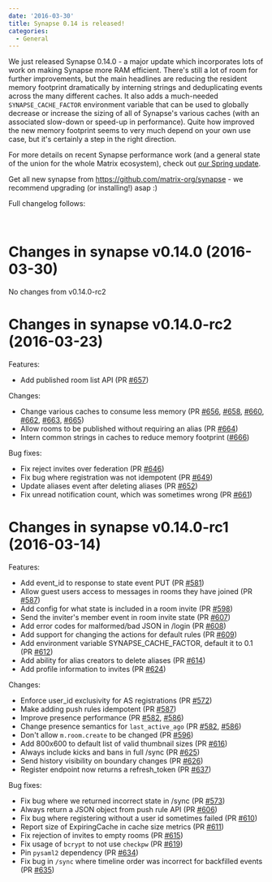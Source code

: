 ```yaml
---
date: '2016-03-30'
title: Synapse 0.14 is released!
categories:
  - General
---
```


We just released Synapse 0.14.0 - a major update which incorporates lots of work on making Synapse more RAM efficient. There's still a lot of room for further improvements, but the main headlines are reducing the resident memory footprint dramatically by interning strings and deduplicating events across the many different caches. It also adds a much-needed <code>SYNAPSE_CACHE_FACTOR</code> environment variable that can be used to globally decrease or increase the sizing of all of Synapse's various caches (with an associated slow-down or speed-up in performance). Quite how improved the new memory footprint seems to very much depend on your own use case, but it's certainly a step in the right direction.

For more details on recent Synapse performance work (and a general state of the union for the whole Matrix ecosystem), check out <a href="https://matrix.org/blog/2016/03/26/the-matrix-spring-special/">our Spring update</a>.

Get all new synapse from <a href="https://github.com/matrix-org/synapse">https://github.com/matrix-org/synapse</a> - we recommend upgrading (or installing!) asap :)

Full changelog follows:

&nbsp;
<div class="markdown-body">
<h1>Changes in synapse v0.14.0 (2016-03-30)</h1>
No changes from v0.14.0-rc2
<h1>Changes in synapse v0.14.0-rc2 (2016-03-23)</h1>
Features:
<ul>
	<li>Add published room list API (PR <a class="issue-link js-issue-link" href="https://github.com/matrix-org/synapse/pull/657" data-url="https://github.com/matrix-org/synapse/issues/657" data-id="142376806" data-error-text="Failed to load issue title" data-permission-text="Issue title is private">#657</a>)</li>
</ul>
Changes:
<ul>
	<li>Change various caches to consume less memory (PR <a class="issue-link js-issue-link" href="https://github.com/matrix-org/synapse/pull/656" data-url="https://github.com/matrix-org/synapse/issues/656" data-id="141883503" data-error-text="Failed to load issue title" data-permission-text="Issue title is private">#656</a>, <a class="issue-link js-issue-link" href="https://github.com/matrix-org/synapse/pull/658" data-url="https://github.com/matrix-org/synapse/issues/658" data-id="142428334" data-error-text="Failed to load issue title" data-permission-text="Issue title is private">#658</a>, <a class="issue-link js-issue-link" href="https://github.com/matrix-org/synapse/pull/660" data-url="https://github.com/matrix-org/synapse/issues/660" data-id="142630190" data-error-text="Failed to load issue title" data-permission-text="Issue title is private">#660</a>, <a class="issue-link js-issue-link" href="https://github.com/matrix-org/synapse/pull/662" data-url="https://github.com/matrix-org/synapse/issues/662" data-id="142908266" data-error-text="Failed to load issue title" data-permission-text="Issue title is private">#662</a>, <a class="issue-link js-issue-link" href="https://github.com/matrix-org/synapse/pull/663" data-url="https://github.com/matrix-org/synapse/issues/663" data-id="142922725" data-error-text="Failed to load issue title" data-permission-text="Issue title is private">#663</a>, <a class="issue-link js-issue-link" href="https://github.com/matrix-org/synapse/pull/665" data-url="https://github.com/matrix-org/synapse/issues/665" data-id="142938097" data-error-text="Failed to load issue title" data-permission-text="Issue title is private">#665</a>)</li>
	<li>Allow rooms to be published without requiring an alias (PR <a class="issue-link js-issue-link" href="https://github.com/matrix-org/synapse/pull/664" data-url="https://github.com/matrix-org/synapse/issues/664" data-id="142929970" data-error-text="Failed to load issue title" data-permission-text="Issue title is private">#664</a>)</li>
	<li>Intern common strings in caches to reduce memory footprint (<a class="issue-link js-issue-link" href="https://github.com/matrix-org/synapse/pull/666" data-url="https://github.com/matrix-org/synapse/issues/666" data-id="143009852" data-error-text="Failed to load issue title" data-permission-text="Issue title is private">#666</a>)</li>
</ul>
Bug fixes:
<ul>
	<li>Fix reject invites over federation (PR <a class="issue-link js-issue-link" title="Persist rejection of invites over federation" href="https://github.com/matrix-org/synapse/pull/646" data-id="140973458" data-error-text="Failed to load issue title" data-permission-text="Issue title is private">#646</a>)</li>
	<li>Fix bug where registration was not idempotent (PR <a class="issue-link js-issue-link" href="https://github.com/matrix-org/synapse/pull/649" data-url="https://github.com/matrix-org/synapse/issues/649" data-id="141252178" data-error-text="Failed to load issue title" data-permission-text="Issue title is private">#649</a>)</li>
	<li>Update aliases event after deleting aliases (PR <a class="issue-link js-issue-link" title="Update aliases event after deletion" href="https://github.com/matrix-org/synapse/pull/652" data-id="141592232" data-error-text="Failed to load issue title" data-permission-text="Issue title is private">#652</a>)</li>
	<li>Fix unread notification count, which was sometimes wrong (PR <a class="issue-link js-issue-link" href="https://github.com/matrix-org/synapse/pull/661" data-url="https://github.com/matrix-org/synapse/issues/661" data-id="142657556" data-error-text="Failed to load issue title" data-permission-text="Issue title is private">#661</a>)</li>
</ul>
<h1>Changes in synapse v0.14.0-rc1 (2016-03-14)</h1>
Features:
<ul>
	<li>Add event_id to response to state event PUT (PR <a class="issue-link js-issue-link" title="client/v1/room: include event_id in response to state event PUT" href="https://github.com/matrix-org/synapse/pull/581" data-id="134248706" data-error-text="Failed to load issue title" data-permission-text="Issue title is private">#581</a>)</li>
	<li>Allow guest users access to messages in rooms they have joined (PR <a class="issue-link js-issue-link" href="https://github.com/matrix-org/synapse/pull/587" data-url="https://github.com/matrix-org/synapse/issues/587" data-id="134846121" data-error-text="Failed to load issue title" data-permission-text="Issue title is private">#587</a>)</li>
	<li>Add config for what state is included in a room invite (PR <a class="issue-link js-issue-link" href="https://github.com/matrix-org/synapse/pull/598" data-url="https://github.com/matrix-org/synapse/issues/598" data-id="135736142" data-error-text="Failed to load issue title" data-permission-text="Issue title is private">#598</a>)</li>
	<li>Send the inviter's member event in room invite state (PR <a class="issue-link js-issue-link" href="https://github.com/matrix-org/synapse/pull/607" data-url="https://github.com/matrix-org/synapse/issues/607" data-id="136466943" data-error-text="Failed to load issue title" data-permission-text="Issue title is private">#607</a>)</li>
	<li>Add error codes for malformed/bad JSON in /login (PR <a class="issue-link js-issue-link" href="https://github.com/matrix-org/synapse/pull/608" data-url="https://github.com/matrix-org/synapse/issues/608" data-id="136642285" data-error-text="Failed to load issue title" data-permission-text="Issue title is private">#608</a>)</li>
	<li>Add support for changing the actions for default rules (PR <a class="issue-link js-issue-link" href="https://github.com/matrix-org/synapse/pull/609" data-url="https://github.com/matrix-org/synapse/issues/609" data-id="136680904" data-error-text="Failed to load issue title" data-permission-text="Issue title is private">#609</a>)</li>
	<li>Add environment variable SYNAPSE_CACHE_FACTOR, default it to 0.1 (PR <a class="issue-link js-issue-link" href="https://github.com/matrix-org/synapse/pull/612" data-url="https://github.com/matrix-org/synapse/issues/612" data-id="137568719" data-error-text="Failed to load issue title" data-permission-text="Issue title is private">#612</a>)</li>
	<li>Add ability for alias creators to delete aliases (PR <a class="issue-link js-issue-link" href="https://github.com/matrix-org/synapse/pull/614" data-url="https://github.com/matrix-org/synapse/issues/614" data-id="137594003" data-error-text="Failed to load issue title" data-permission-text="Issue title is private">#614</a>)</li>
	<li>Add profile information to invites (PR <a class="issue-link js-issue-link" href="https://github.com/matrix-org/synapse/pull/624" data-url="https://github.com/matrix-org/synapse/issues/624" data-id="138490446" data-error-text="Failed to load issue title" data-permission-text="Issue title is private">#624</a>)</li>
</ul>
Changes:
<ul>
	<li>Enforce user_id exclusivity for AS registrations (PR <a class="issue-link js-issue-link" href="https://github.com/matrix-org/synapse/pull/572" data-url="https://github.com/matrix-org/synapse/issues/572" data-id="133037977" data-error-text="Failed to load issue title" data-permission-text="Issue title is private">#572</a>)</li>
	<li>Make adding push rules idempotent (PR <a class="issue-link js-issue-link" href="https://github.com/matrix-org/synapse/pull/587" data-url="https://github.com/matrix-org/synapse/issues/587" data-id="134846121" data-error-text="Failed to load issue title" data-permission-text="Issue title is private">#587</a>)</li>
	<li>Improve presence performance (PR <a class="issue-link js-issue-link" href="https://github.com/matrix-org/synapse/pull/582" data-url="https://github.com/matrix-org/synapse/issues/582" data-id="134315572" data-error-text="Failed to load issue title" data-permission-text="Issue title is private">#582</a>, <a class="issue-link js-issue-link" href="https://github.com/matrix-org/synapse/pull/586" data-url="https://github.com/matrix-org/synapse/issues/586" data-id="134829627" data-error-text="Failed to load issue title" data-permission-text="Issue title is private">#586</a>)</li>
	<li>Change presence semantics for <code>last_active_ago</code> (PR <a class="issue-link js-issue-link" href="https://github.com/matrix-org/synapse/pull/582" data-url="https://github.com/matrix-org/synapse/issues/582" data-id="134315572" data-error-text="Failed to load issue title" data-permission-text="Issue title is private">#582</a>, <a class="issue-link js-issue-link" href="https://github.com/matrix-org/synapse/pull/586" data-url="https://github.com/matrix-org/synapse/issues/586" data-id="134829627" data-error-text="Failed to load issue title" data-permission-text="Issue title is private">#586</a>)</li>
	<li>Don't allow <code>m.room.create</code> to be changed (PR <a class="issue-link js-issue-link" href="https://github.com/matrix-org/synapse/pull/596" data-url="https://github.com/matrix-org/synapse/issues/596" data-id="135558604" data-error-text="Failed to load issue title" data-permission-text="Issue title is private">#596</a>)</li>
	<li>Add 800x600 to default list of valid thumbnail sizes (PR <a class="issue-link js-issue-link" href="https://github.com/matrix-org/synapse/pull/616" data-url="https://github.com/matrix-org/synapse/issues/616" data-id="137914530" data-error-text="Failed to load issue title" data-permission-text="Issue title is private">#616</a>)</li>
	<li>Always include kicks and bans in full /sync (PR <a class="issue-link js-issue-link" href="https://github.com/matrix-org/synapse/pull/625" data-url="https://github.com/matrix-org/synapse/issues/625" data-id="138502688" data-error-text="Failed to load issue title" data-permission-text="Issue title is private">#625</a>)</li>
	<li>Send history visibility on boundary changes (PR <a class="issue-link js-issue-link" href="https://github.com/matrix-org/synapse/pull/626" data-url="https://github.com/matrix-org/synapse/issues/626" data-id="138524888" data-error-text="Failed to load issue title" data-permission-text="Issue title is private">#626</a>)</li>
	<li>Register endpoint now returns a refresh_token (PR <a class="issue-link js-issue-link" href="https://github.com/matrix-org/synapse/pull/637" data-url="https://github.com/matrix-org/synapse/issues/637" data-id="139811456" data-error-text="Failed to load issue title" data-permission-text="Issue title is private">#637</a>)</li>
</ul>
Bug fixes:
<ul>
	<li>Fix bug where we returned incorrect state in /sync (PR <a class="issue-link js-issue-link" href="https://github.com/matrix-org/synapse/pull/573" data-url="https://github.com/matrix-org/synapse/issues/573" data-id="133215098" data-error-text="Failed to load issue title" data-permission-text="Issue title is private">#573</a>)</li>
	<li>Always return a JSON object from push rule API (PR <a class="issue-link js-issue-link" href="https://github.com/matrix-org/synapse/pull/606" data-url="https://github.com/matrix-org/synapse/issues/606" data-id="136392145" data-error-text="Failed to load issue title" data-permission-text="Issue title is private">#606</a>)</li>
	<li>Fix bug where registering without a user id sometimes failed (PR <a class="issue-link js-issue-link" href="https://github.com/matrix-org/synapse/pull/610" data-url="https://github.com/matrix-org/synapse/issues/610" data-id="137394765" data-error-text="Failed to load issue title" data-permission-text="Issue title is private">#610</a>)</li>
	<li>Report size of ExpiringCache in cache size metrics (PR <a class="issue-link js-issue-link" href="https://github.com/matrix-org/synapse/pull/611" data-url="https://github.com/matrix-org/synapse/issues/611" data-id="137537841" data-error-text="Failed to load issue title" data-permission-text="Issue title is private">#611</a>)</li>
	<li>Fix rejection of invites to empty rooms (PR <a class="issue-link js-issue-link" href="https://github.com/matrix-org/synapse/pull/615" data-url="https://github.com/matrix-org/synapse/issues/615" data-id="137638777" data-error-text="Failed to load issue title" data-permission-text="Issue title is private">#615</a>)</li>
	<li>Fix usage of <code>bcrypt</code> to not use <code>checkpw</code> (PR <a class="issue-link js-issue-link" href="https://github.com/matrix-org/synapse/pull/619" data-url="https://github.com/matrix-org/synapse/issues/619" data-id="137949188" data-error-text="Failed to load issue title" data-permission-text="Issue title is private">#619</a>)</li>
	<li>Pin <code>pysaml2</code> dependency (PR <a class="issue-link js-issue-link" href="https://github.com/matrix-org/synapse/pull/634" data-url="https://github.com/matrix-org/synapse/issues/634" data-id="139556355" data-error-text="Failed to load issue title" data-permission-text="Issue title is private">#634</a>)</li>
	<li>Fix bug in <code>/sync</code> where timeline order was incorrect for backfilled events (PR <a class="issue-link js-issue-link" href="https://github.com/matrix-org/synapse/pull/635" data-url="https://github.com/matrix-org/synapse/issues/635" data-id="139635294" data-error-text="Failed to load issue title" data-permission-text="Issue title is private">#635</a>)</li>
</ul>
</div>